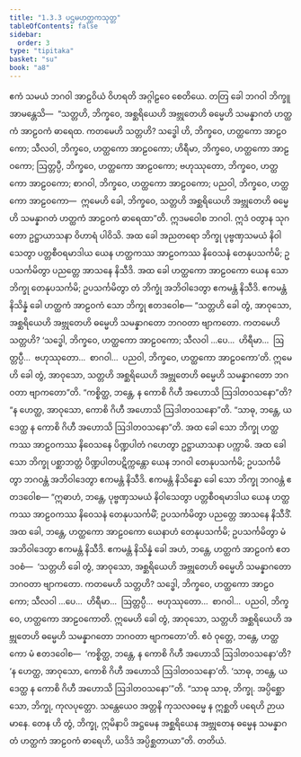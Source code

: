 ```yaml
---
title: "1.3.3 ပဌမဟတ္ထကသုတ္တ"
tableOfContents: false
sidebar:
  order: 3
type: "tipitaka"
basket: "su"
book: "a8"
---
```



<DynamicBreadcrumb />

<Division number="23" book="a8" e="ch" v="17" p="53">

<Paragraph number="241" book="a8">
ဧကံ သမယံ ဘဂဝါ အာဠဝိယံ ဝိဟရတိ အဂ္ဂါဠဝေ စေတိယေ. တတြ ခေါ ဘဂဝါ ဘိက္ခူ အာမန္တေသိ—  “သတ္တဟိ, ဘိက္ခဝေ, အစ္ဆရိယေဟိ အဗ္ဘုတေဟိ ဓမ္မေဟိ သမန္နာဂတံ ဟတ္ထကံ အာဠဝကံ ဓာရေထ. ကတမေဟိ သတ္တဟိ? သဒ္ဓေါ ဟိ, ဘိက္ခဝေ, ဟတ္ထကော အာဠဝကော; သီလဝါ, ဘိက္ခဝေ, ဟတ္ထကော အာဠဝကော; ဟိရီမာ, ဘိက္ခဝေ, ဟတ္ထကော အာဠဝကော; ဩတ္တပ္ပီ, ဘိက္ခဝေ, ဟတ္ထကော အာဠဝကော; ဗဟုဿုတော, ဘိက္ခဝေ, ဟတ္ထကော အာဠဝကော; စာဂဝါ, ဘိက္ခဝေ, ဟတ္ထကော အာဠဝကော; ပညဝါ, ဘိက္ခဝေ, ဟတ္ထကော အာဠဝကော—  ဣမေဟိ ခေါ, ဘိက္ခဝေ, သတ္တဟိ အစ္ဆရိယေဟိ အဗ္ဘုတေဟိ ဓမ္မေဟိ သမန္နာဂတံ ဟတ္ထကံ အာဠဝကံ ဓာရေထာ”တိ. ဣဒမဝေါစ ဘဂဝါ. ဣဒံ ဝတွာန သုဂတော ဥဋ္ဌာယာသနာ ဝိဟာရံ ပါဝိသိ.
</Paragraph>

<Paragraph number="242" book="a8">
အထ ခေါ အညတရော ဘိက္ခု ပုဗ္ဗဏှသမယံ နိဝါသေတွာ ပတ္တစီဝရမာဒါယ ယေန ဟတ္ထကဿ အာဠဝကဿ နိဝေသနံ တေနုပသင်္ကမိ; ဥပသင်္ကမိတွာ ပညတ္တေ အာသနေ နိသီဒိ. အထ ခေါ ဟတ္ထကော အာဠဝကော ယေန သော ဘိက္ခု တေနုပသင်္ကမိ; ဥပသင်္ကမိတွာ တံ ဘိက္ခုံ အဘိဝါဒေတွာ ဧကမန္တံ နိသီဒိ. ဧကမန္တံ နိသိန္နံ ခေါ ဟတ္ထကံ အာဠဝကံ သော ဘိက္ခု ဧတဒဝေါစ—
</Paragraph>

<Paragraph number="243" book="a8">
“သတ္တဟိ ခေါ တွံ, အာဝုသော, အစ္ဆရိယေဟိ အဗ္ဘုတေဟိ ဓမ္မေဟိ သမန္နာဂတော ဘဂဝတာ ဗျာကတော. ကတမေဟိ သတ္တဟိ? ‘သဒ္ဓေါ, ဘိက္ခဝေ, ဟတ္ထကော အာဠဝကော; သီလဝါ …ပေ…  ဟိရီမာ…  ဩတ္တပ္ပီ…  ဗဟုဿုတော…  စာဂဝါ…  ပညဝါ, ဘိက္ခဝေ, ဟတ္ထကော အာဠဝကော’တိ. ဣမေဟိ ခေါ တွံ, အာဝုသော, သတ္တဟိ အစ္ဆရိယေဟိ အဗ္ဘုတေဟိ ဓမ္မေဟိ သမန္နာဂတော ဘဂဝတာ ဗျာကတော”တိ. “ကစ္စိတ္ထ, ဘန္တေ, န ကောစိ ဂိဟီ အဟောသိ ဩဒါတဝသနော”တိ? “န ဟေတ္ထ, အာဝုသော, ကောစိ ဂိဟီ အဟောသိ ဩဒါတဝသနော”တိ. “သာဓု, ဘန္တေ, ယဒေတ္ထ န ကောစိ ဂိဟီ အဟောသိ ဩဒါတဝသနော”တိ.
</Paragraph>

<Paragraph number="244" book="a8">
အထ ခေါ သော ဘိက္ခု ဟတ္ထကဿ အာဠဝကဿ နိဝေသနေ ပိဏ္ဍပါတံ ဂဟေတွာ ဥဋ္ဌာယာသနာ ပက္ကာမိ. အထ ခေါ သော ဘိက္ခု ပစ္ဆာဘတ္တံ ပိဏ္ဍပါတပဋိက္ကန္တော ယေန ဘဂဝါ တေနုပသင်္ကမိ; ဥပသင်္ကမိတွာ ဘဂဝန္တံ အဘိဝါဒေတွာ ဧကမန္တံ နိသီဒိ. ဧကမန္တံ နိသိန္နော ခေါ သော ဘိက္ခု ဘဂဝန္တံ ဧတဒဝေါစ—
</Paragraph>

<Paragraph number="245" book="a8">
“ဣဓာဟံ, ဘန္တေ, ပုဗ္ဗဏှသမယံ နိဝါသေတွာ ပတ္တစီဝရမာဒါယ ယေန ဟတ္ထကဿ အာဠဝကဿ နိဝေသနံ တေနုပသင်္ကမိံ; ဥပသင်္ကမိတွာ ပညတ္တေ အာသနေ နိသီဒိံ. အထ ခေါ, ဘန္တေ, ဟတ္ထကော အာဠဝကော ယေနာဟံ တေနုပသင်္ကမိ; ဥပသင်္ကမိတွာ မံ အဘိဝါဒေတွာ ဧကမန္တံ နိသီဒိ. ဧကမန္တံ နိသိန္နံ ခေါ အဟံ, ဘန္တေ, ဟတ္ထကံ အာဠဝကံ ဧတဒဝစံ—  ‘သတ္တဟိ ခေါ တွံ, အာဝုသော, အစ္ဆရိယေဟိ အဗ္ဘုတေဟိ ဓမ္မေဟိ သမန္နာဂတော ဘဂဝတာ ဗျာကတော. ကတမေဟိ သတ္တဟိ? သဒ္ဓေါ, ဘိက္ခဝေ, ဟတ္ထကော အာဠဝကော; သီလဝါ …ပေ…  ဟိရီမာ…  ဩတ္တပ္ပီ…  ဗဟုဿုတော…  စာဂဝါ…  ပညဝါ, ဘိက္ခဝေ, ဟတ္ထကော အာဠဝကောတိ. ဣမေဟိ ခေါ တွံ, အာဝုသော, သတ္တဟိ အစ္ဆရိယေဟိ အဗ္ဘုတေဟိ ဓမ္မေဟိ သမန္နာဂတော ဘဂဝတာ ဗျာကတော’တိ.
</Paragraph>

<Paragraph number="246" book="a8">
ဧဝံ ဝုတ္တေ, ဘန္တေ, ဟတ္ထကော မံ ဧတဒဝေါစ—  ‘ကစ္စိတ္ထ, ဘန္တေ, န ကောစိ ဂိဟီ အဟောသိ ဩဒါတဝသနော’တိ? ‘န ဟေတ္ထ, အာဝုသော, ကောစိ ဂိဟီ အဟောသိ ဩဒါတဝသနော’တိ. ‘သာဓု, ဘန္တေ, ယဒေတ္ထ န ကောစိ ဂိဟီ အဟောသိ ဩဒါတဝသနော’”တိ.
</Paragraph>

<Paragraph number="247" book="a8">
“သာဓု သာဓု, ဘိက္ခု. အပ္ပိစ္ဆော သော, ဘိက္ခု, ကုလပုတ္တော. သန္တေယေဝ အတ္တနိ ကုသလဓမ္မေ န ဣစ္ဆတိ ပရေဟိ ဉာယမာနေ. တေန ဟိ တွံ, ဘိက္ခု, ဣမိနာပိ အဋ္ဌမေန အစ္ဆရိယေန အဗ္ဘုတေန ဓမ္မေန သမန္နာဂတံ ဟတ္ထကံ အာဠဝကံ ဓာရေဟိ, ယဒိဒံ အပ္ပိစ္ဆတာယာ”တိ.

</Paragraph>
</Division>

<Paragraph number="248" type="center" book="a8">
တတိယံ.
</Paragraph>